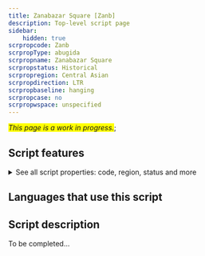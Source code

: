 ```yaml
---
title: Zanabazar Square [Zanb]
description: Top-level script page
sidebar:
    hidden: true
scrpropcode: Zanb
scrpropType: abugida
scrpropname: Zanabazar Square
scrpropstatus: Historical
scrpropregion: Central Asian
scrpropdirection: LTR
scrpropbaseline: hanging
scrpropcase: no
scrpropwspace: unspecified
---
```


<span style='background-color:yellow'>_This page is a work in progress._</span>;


## Script features

<details>
<summary> See all script properties: code, region, status and more</summary>
<ScriptInfo />
</details>

## Languages that use this script

<WsList script='Zanb' wsMax='5' />

## Script description

To be completed...

